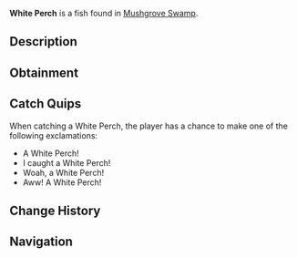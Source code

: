 {{FishInfobox
|image          = White Perch.png
|rarity         = Common
|sea            = First Sea
|location       = [[Mushgrove Swamp]]
|sublocation    = 
|sources        = Fishing Rod
|radar_location = 
|xp             = 80
|weather        = 
|time           = 
|season         = Spring, Autumn
|bait           = Worm
|base_weight    = 1.2
|base_value     = 80
|weight_range   = 1
|base_chance    = 80
|base_resil     = 70
}}
'''White Perch''' is a {{Rarity|Common}} fish found in [[Mushgrove Swamp]].

== Description ==
{{Description|The Perch is a common freshwater fish that is best found in Mushgrove Swamp; Unlike the classic Perch, the White Perch has no noticeable stripes.|Bestiary Entry}}

== Obtainment ==
{{Description|Found in Mushgrove.|Bestiary Hint}}
{{Fish Availability|
Mushgrove Swamp
|top_rods      = 
Free Spirit Rod\299573.95\162588.2;
Leviathan's Fang Rod\294343.9\145481.89;
Trident Rod\290610.78\130395.35;
Azure Of Lagoon\288295.34\180537.5;
No-Life Rod\270171.67\185175.8;
Flimsy Rod\173572.89\131844.8;
Training Rod\221007.56\178693.94;
Fang of the Eclipse\261021.38\168414.18;
Seraphic Rod\242407.06\183745.68;
Fast Rod\232626.35\182168.51;
Adventurer's Rod\230698.51\146873.11;
Blazebringer Rod\254040.04\166885.92;
Challenger's Rod\251127.04\168312.3;
Zeus Rod\247029.94\156629.12;
Verdant Shear Rod\245328.33\157061.4;
Rod Of The Forgotten Fang\240786.61\167800.77;
Depthseeker Rod\239036.91\143449.8;
Rod Of The Depths\238138.79\152430.94;
Volcanic Rod\236317.01\137577.83;
Avalanche Rod\235723.41\131515.6;
Ethereal Prism Rod\231179.31\62932.71;
Rod Of The Exalted One\230899.84\143176.07;
Astralhook Rod\229198.94\11880.13;
Steady Rod\114874.07\72949.24
|recommended   = Trident Rod
}}

== Catch Quips ==
When catching a White Perch, the player has a chance to make one of the following exclamations:
* A White Perch!
* I caught a White Perch!
* Woah, a White Perch!
* Aww! A White Perch!

== Change History ==
{{Change History|{{subst:Current Version}}}}

== Navigation ==
{{Fish Navbox|Mushgrove Swamp}}